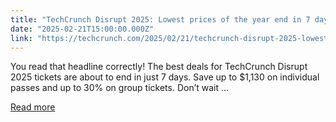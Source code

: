 ```yaml
---
title: "TechCrunch Disrupt 2025: Lowest prices of the year end in 7 days"
date: "2025-02-21T15:00:00.000Z"
link: "https://techcrunch.com/2025/02/21/techcrunch-disrupt-2025-lowest-prices-of-the-year-end-in-7-days/"
---
```


You read that headline correctly! The best deals for TechCrunch Disrupt 2025 tickets are about to end in just 7 days. Save up to $1,130 on individual passes and up to 30% on group tickets. Don’t wait ...

[Read more](https://techcrunch.com/2025/02/21/techcrunch-disrupt-2025-lowest-prices-of-the-year-end-in-7-days/)
